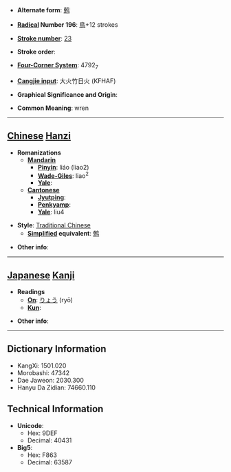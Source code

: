 * '''Alternate form''': [[鹩]]

* '''[[Wiktionary:Chinese radical index| Radical]] Number 196''': [[Wiktionary:Chinese radical index 鳥|鳥]]+12 strokes

* '''[[Wiktionary:Chinese total strokes index|Stroke number]]''': [[Wiktionary:Chinese total strokes index 23|23]]

* '''Stroke order''': 

* '''[[Wiktionary:Chinese four corner index|Four-Corner System]]''': 4792<sub>7</sub>

* '''[[Wiktionary:Chinese Cangjie index|Cangjie input]]''': 大火竹日火 (KFHAF)

* '''Graphical Significance and Origin''': 

* '''Common Meaning''': wren

----

== [[Chinese]] [[Hanzi]] ==

* '''Romanizations'''
** '''[[Mandarin]]'''
*** '''[[Pinyin]]''': liáo (liao2)
*** '''[[Wade-Giles]]''': liao<sup>2</sup>
*** '''[[Yale]]''': 
** '''[[Cantonese]]'''
*** '''[[Jyutping]]''':
*** '''[[Penkyamp]]''': 
*** '''[[Yale]]''': liu4

* '''Style''': [[Traditional Chinese]] 
** '''[[Simplified Chinese|Simplified]] equivalent''': [[鹩]]

* '''Other info''': 

----

== [[Japanese]] [[Kanji]] ==

* '''Readings'''
** '''[[On]]''': [[りょう]] (ryō)
** '''[[Kun]]''': 

* '''Other info''':  

----

== Dictionary Information ==

* KangXi: 1501.020
* Morobashi: 47342
* Dae Jaweon: 2030.300
* Hanyu Da Zidian: 74660.110

== Technical Information ==

* '''Unicode''':
** Hex: 9DEF
** Decimal: 40431
* '''Big5''':
** Hex: F863
** Decimal: 63587